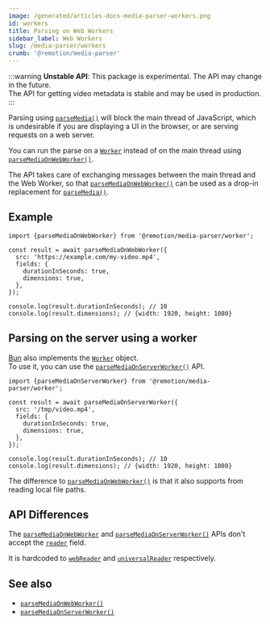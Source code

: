 ```yaml
---
image: /generated/articles-docs-media-parser-workers.png
id: workers
title: Parsing on Web Workers
sidebar_label: Web Workers
slug: /media-parser/workers
crumb: '@remotion/media-parser'
---
```


:::warning
**Unstable API**: This package is experimental. The API may change in the future.  
The API for getting video metadata is stable and may be used in production.
:::

Parsing using [`parseMedia()`](/docs/media-parser/parse-media) will block the main thread of JavaScript, which is undesirable if you are displaying a UI in the browser, or are serving requests on a web server.

You can run the parse on a [`Worker`](https://developer.mozilla.org/en-US/docs/Web/API/Worker) instead of on the main thread using [`parseMediaOnWebWorker()`](/docs/media-parser/parse-media-on-web-worker).

The API takes care of exchanging messages between the main thread and the Web Worker, so that [`parseMediaOnWebWorker()`](/docs/media-parser/parse-media-on-web-worker) can be used as a drop-in replacement for [`parseMedia()`](/docs/media-parser/parse-media).

## Example

```tsx twoslash title="Parsing a video on a Web Worker"
import {parseMediaOnWebWorker} from '@remotion/media-parser/worker';

const result = await parseMediaOnWebWorker({
  src: 'https://example.com/my-video.mp4',
  fields: {
    durationInSeconds: true,
    dimensions: true,
  },
});

console.log(result.durationInSeconds); // 10
console.log(result.dimensions); // {width: 1920, height: 1080}
```

## Parsing on the server using a worker

[Bun](https://bun.sh) also implements the [`Worker`](https://developer.mozilla.org/en-US/docs/Web/API/Worker) object.  
To use it, you can use the [`parseMediaOnServerWorker()`](/docs/media-parser/parse-media-on-server-worker) API.

```tsx twoslash title="Parsing a video on a Web Worker on Bun"
import {parseMediaOnServerWorker} from '@remotion/media-parser/worker';

const result = await parseMediaOnServerWorker({
  src: '/tmp/video.mp4',
  fields: {
    durationInSeconds: true,
    dimensions: true,
  },
});

console.log(result.durationInSeconds); // 10
console.log(result.dimensions); // {width: 1920, height: 1080}
```

The difference to [`parseMediaOnWebWorker()`](/docs/media-parser/parse-media-on-web-worker) is that it also supports from reading local file paths.

## API Differences

The [`parseMediaOnWebWorker`](/docs/media-parser/parse-media-on-web-worker) and [`parseMediaOnServerWorker()`](/docs/media-parser/parse-media-on-server-worker) APIs don't accept the [`reader`](/docs/media-parser#reader) field.

It is hardcoded to [`webReader`](/docs/media-parser/web-reader) and [`universalReader`](/docs/media-parser/universal-reader) respectively.

## See also

- [`parseMediaOnWebWorker()`](/docs/media-parser/parse-media-on-web-worker)
- [`parseMediaOnServerWorker()`](/docs/media-parser/parse-media-on-server-worker)
